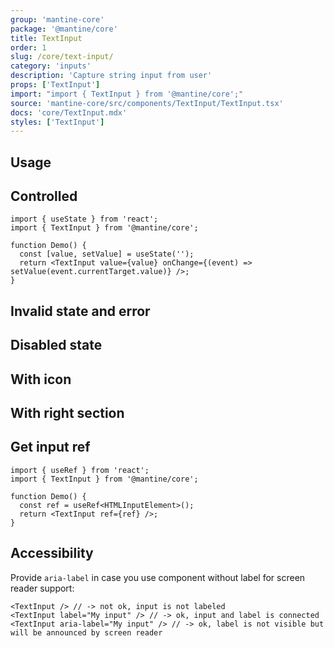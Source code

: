 ```yaml
---
group: 'mantine-core'
package: '@mantine/core'
title: TextInput
order: 1
slug: /core/text-input/
category: 'inputs'
description: 'Capture string input from user'
props: ['TextInput']
import: "import { TextInput } from '@mantine/core';"
source: 'mantine-core/src/components/TextInput/TextInput.tsx'
docs: 'core/TextInput.mdx'
styles: ['TextInput']
---
```



## Usage

<Demo data={TextInputDemos.configurator} />

## Controlled

```tsx
import { useState } from 'react';
import { TextInput } from '@mantine/core';

function Demo() {
  const [value, setValue] = useState('');
  return <TextInput value={value} onChange={(event) => setValue(event.currentTarget.value)} />;
}
```

## Invalid state and error

<Demo data={TextInputDemos.validation} />

## Disabled state

<Demo data={TextInputDemos.disabled} />

## With icon

<Demo data={TextInputDemos.icon} />

## With right section

<Demo data={TextInputDemos.rightSection} />

## Get input ref

```tsx
import { useRef } from 'react';
import { TextInput } from '@mantine/core';

function Demo() {
  const ref = useRef<HTMLInputElement>();
  return <TextInput ref={ref} />;
}
```

## Accessibility

Provide `aria-label` in case you use component without label for screen reader support:

```tsx
<TextInput /> // -> not ok, input is not labeled
<TextInput label="My input" /> // -> ok, input and label is connected
<TextInput aria-label="My input" /> // -> ok, label is not visible but will be announced by screen reader
```
